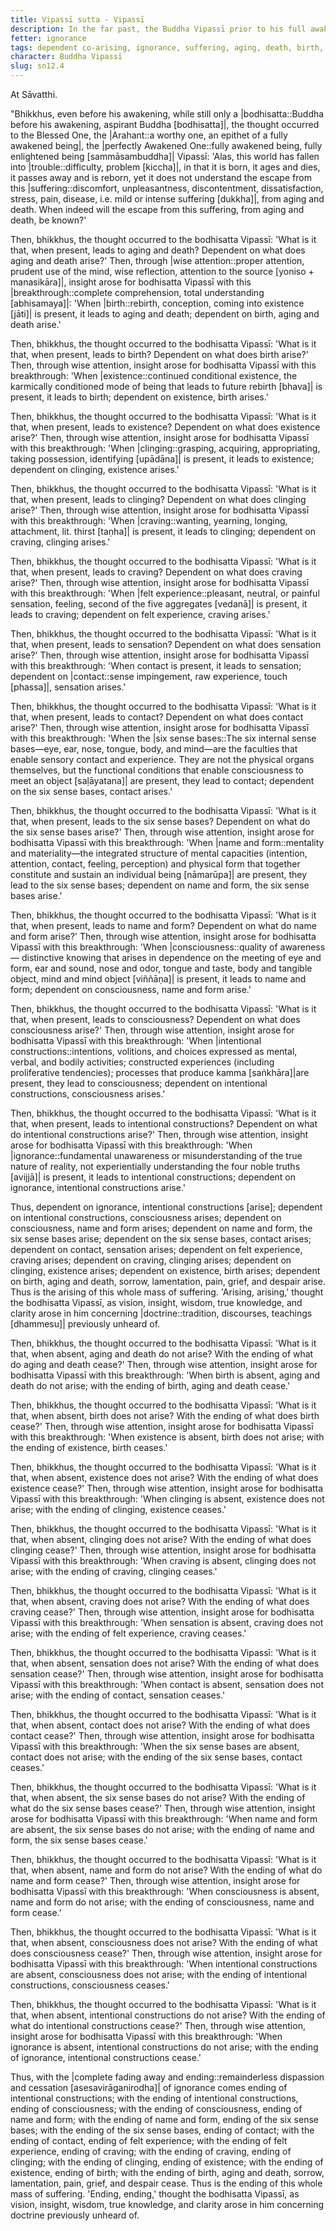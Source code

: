```yaml
---
title: Vipassī sutta - Vipassī
description: In the far past, the Buddha Vipassī prior to his full awakening reflects on how the world has fallen into trouble and discovers the escape from suffering through wise attention and insight into dependent co-arising.
fetter: ignorance
tags: dependent co-arising, ignorance, suffering, aging, death, birth, existence, clinging, craving, sensation, feeling, contact, six sense bases, name and form, consciousness, intentional constructions, sn, sn12-21, sn12
character: Buddha Vipassī
slug: sn12.4
---
```


At Sāvatthi.

"Bhikkhus, even before his awakening, while still only a |bodhisatta::Buddha before his awakening, aspirant Buddha [bodhisatta]|, the thought occurred to the Blessed One, the |Arahant::a worthy one, an epithet of a fully awakened being|, the |perfectly Awakened One::fully awakened being, fully enlightened being [sammāsambuddha]| Vipassī: 'Alas, this world has fallen into |trouble::difficulty, problem [kiccha]|, in that it is born, it ages and dies, it passes away and is reborn, yet it does not understand the escape from this |suffering::discomfort, unpleasantness, discontentment, dissatisfaction, stress, pain, disease, i.e. mild or intense suffering [dukkha]|, from aging and death. When indeed will the escape from this suffering, from aging and death, be known?'

Then, bhikkhus, the thought occurred to the bodhisatta Vipassī: 'What is it that, when present, leads to aging and death? Dependent on what does aging and death arise?' Then, through |wise attention::proper attention, prudent use of the mind, wise reflection, attention to the source [yoniso + manasikāra]|, insight arose for bodhisatta Vipassī with this |breakthrough::complete comprehension, total understanding [abhisamaya]|: 'When |birth::rebirth, conception, coming into existence [jāti]| is present, it leads to aging and death; dependent on birth, aging and death arise.'

Then, bhikkhus, the thought occurred to the bodhisatta Vipassī: 'What is it that, when present, leads to birth? Dependent on what does birth arise?' Then, through wise attention, insight arose for bodhisatta Vipassī with this breakthrough: 'When |existence::continued conditional existence, the karmically conditioned mode of being that leads to future rebirth [bhava]| is present, it leads to birth; dependent on existence, birth arises.'

Then, bhikkhus, the thought occurred to the bodhisatta Vipassī: 'What is it that, when present, leads to existence? Dependent on what does existence arise?' Then, through wise attention, insight arose for bodhisatta Vipassī with this breakthrough: 'When |clinging::grasping, acquiring, appropriating, taking possession, identifying [upādāna]| is present, it leads to existence; dependent on clinging, existence arises.'

Then, bhikkhus, the thought occurred to the bodhisatta Vipassī: 'What is it that, when present, leads to clinging? Dependent on what does clinging arise?' Then, through wise attention, insight arose for bodhisatta Vipassī with this breakthrough: 'When |craving::wanting, yearning, longing, attachment, lit. thirst [taṇha]| is present, it leads to clinging; dependent on craving, clinging arises.'

Then, bhikkhus, the thought occurred to the bodhisatta Vipassī: 'What is it that, when present, leads to craving? Dependent on what does craving arise?' Then, through wise attention, insight arose for bodhisatta Vipassī with this breakthrough: 'When |felt experience::pleasant, neutral, or painful sensation, feeling, second of the five aggregates [vedanā]| is present, it leads to craving; dependent on felt experience, craving arises.'

Then, bhikkhus, the thought occurred to the bodhisatta Vipassī: 'What is it that, when present, leads to sensation? Dependent on what does sensation arise?' Then, through wise attention, insight arose for bodhisatta Vipassī with this breakthrough: 'When contact is present, it leads to sensation; dependent on |contact::sense impingement, raw experience, touch [phassa]|, sensation arises.'

Then, bhikkhus, the thought occurred to the bodhisatta Vipassī: 'What is it that, when present, leads to contact? Dependent on what does contact arise?' Then, through wise attention, insight arose for bodhisatta Vipassī with this breakthrough: 'When the |six sense bases::The six internal sense bases—eye, ear, nose, tongue, body, and mind—are the faculties that enable sensory contact and experience. They are not the physical organs themselves, but the functional conditions that enable consciousness to meet an object [saḷāyatana]| are present, they lead to contact; dependent on the six sense bases, contact arises.'

Then, bhikkhus, the thought occurred to the bodhisatta Vipassī: 'What is it that, when present, leads to the six sense bases? Dependent on what do the six sense bases arise?' Then, through wise attention, insight arose for bodhisatta Vipassī with this breakthrough: 'When |name and form::mentality and materiality—the integrated structure of mental capacities (intention, attention, contact, feeling, perception) and physical form that together constitute and sustain an individual being [nāmarūpa]| are present, they lead to the six sense bases; dependent on name and form, the six sense bases arise.'

Then, bhikkhus, the thought occurred to the bodhisatta Vipassī: 'What is it that, when present, leads to name and form? Dependent on what do name and form arise?' Then, through wise attention, insight arose for bodhisatta Vipassī with this breakthrough: 'When |consciousness::quality of awareness — distinctive knowing that arises in dependence on the meeting of eye and form, ear and sound, nose and odor, tongue and taste, body and tangible object, mind and mind object [viññāṇa]| is present, it leads to name and form; dependent on consciousness, name and form arise.'

Then, bhikkhus, the thought occurred to the bodhisatta Vipassī: 'What is it that, when present, leads to consciousness? Dependent on what does consciousness arise?' Then, through wise attention, insight arose for bodhisatta Vipassī with this breakthrough: 'When |intentional constructions::intentions, volitions, and choices expressed as mental, verbal, and bodily activities; constructed experiences (including proliferative tendencies); processes that produce kamma [saṅkhāra]|are present, they lead to consciousness; dependent on intentional constructions, consciousness arises.'

Then, bhikkhus, the thought occurred to the bodhisatta Vipassī: 'What is it that, when present, leads to intentional constructions? Dependent on what do intentional constructions arise?' Then, through wise attention, insight arose for bodhisatta Vipassī with this breakthrough: 'When |ignorance::fundamental unawareness or misunderstanding of the true nature of reality, not experientially understanding the four noble truths [avijjā]| is present, it leads to intentional constructions; dependent on ignorance, intentional constructions arise.'

Thus, dependent on ignorance, intentional constructions [arise]; dependent on intentional constructions, consciousness arises; dependent on consciousness, name and form arises; dependent on name and form, the six sense bases arise; dependent on the six sense bases, contact arises; dependent on contact, sensation arises; dependent on felt experience, craving arises; dependent on craving, clinging arises; dependent on clinging, existence arises; dependent on existence, birth arises; dependent on birth, aging and death, sorrow, lamentation, pain, grief, and despair arise. Thus is the arising of this whole mass of suffering. 'Arising, arising,' thought the bodhisatta Vipassī, as vision, insight, wisdom, true knowledge, and clarity arose in him concerning |doctrine::tradition, discourses, teachings [dhammesu]| previously unheard of.

Then, bhikkhus, the thought occurred to the bodhisatta Vipassī: 'What is it that, when absent, aging and death do not arise? With the ending of what do aging and death cease?' Then, through wise attention, insight arose for bodhisatta Vipassī with this breakthrough: 'When birth is absent, aging and death do not arise; with the ending of birth, aging and death cease.'

Then, bhikkhus, the thought occurred to the bodhisatta Vipassī: 'What is it that, when absent, birth does not arise? With the ending of what does birth cease?' Then, through wise attention, insight arose for bodhisatta Vipassī with this breakthrough: 'When existence is absent, birth does not arise; with the ending of existence, birth ceases.'

Then, bhikkhus, the thought occurred to the bodhisatta Vipassī: 'What is it that, when absent, existence does not arise? With the ending of what does existence cease?' Then, through wise attention, insight arose for bodhisatta Vipassī with this breakthrough: 'When clinging is absent, existence does not arise; with the ending of clinging, existence ceases.'

Then, bhikkhus, the thought occurred to the bodhisatta Vipassī: 'What is it that, when absent, clinging does not arise? With the ending of what does clinging cease?' Then, through wise attention, insight arose for bodhisatta Vipassī with this breakthrough: 'When craving is absent, clinging does not arise; with the ending of craving, clinging ceases.'

Then, bhikkhus, the thought occurred to the bodhisatta Vipassī: 'What is it that, when absent, craving does not arise? With the ending of what does craving cease?' Then, through wise attention, insight arose for bodhisatta Vipassī with this breakthrough: 'When sensation is absent, craving does not arise; with the ending of felt experience, craving ceases.'

Then, bhikkhus, the thought occurred to the bodhisatta Vipassī: 'What is it that, when absent, sensation does not arise? With the ending of what does sensation cease?' Then, through wise attention, insight arose for bodhisatta Vipassī with this breakthrough: 'When contact is absent, sensation does not arise; with the ending of contact, sensation ceases.'

Then, bhikkhus, the thought occurred to the bodhisatta Vipassī: 'What is it that, when absent, contact does not arise? With the ending of what does contact cease?' Then, through wise attention, insight arose for bodhisatta Vipassī with this breakthrough: 'When the six sense bases are absent, contact does not arise; with the ending of the six sense bases, contact ceases.'

Then, bhikkhus, the thought occurred to the bodhisatta Vipassī: 'What is it that, when absent, the six sense bases do not arise? With the ending of what do the six sense bases cease?' Then, through wise attention, insight arose for bodhisatta Vipassī with this breakthrough: 'When name and form are absent, the six sense bases do not arise; with the ending of name and form, the six sense bases cease.'

Then, bhikkhus, the thought occurred to the bodhisatta Vipassī: 'What is it that, when absent, name and form do not arise? With the ending of what do name and form cease?' Then, through wise attention, insight arose for bodhisatta Vipassī with this breakthrough: 'When consciousness is absent, name and form do not arise; with the ending of consciousness, name and form cease.'

Then, bhikkhus, the thought occurred to the bodhisatta Vipassī: 'What is it that, when absent, consciousness does not arise? With the ending of what does consciousness cease?' Then, through wise attention, insight arose for bodhisatta Vipassī with this breakthrough: 'When intentional constructions are absent, consciousness does not arise; with the ending of intentional constructions, consciousness ceases.'

Then, bhikkhus, the thought occurred to the bodhisatta Vipassī: 'What is it that, when absent, intentional constructions do not arise? With the ending of what do intentional constructions cease?' Then, through wise attention, insight arose for bodhisatta Vipassī with this breakthrough: 'When ignorance is absent, intentional constructions do not arise; with the ending of ignorance, intentional constructions cease.'

Thus, with the |complete fading away and ending::remainderless dispassion and cessation [asesavirāganirodha]| of ignorance comes ending of intentional constructions; with the ending of intentional constructions, ending of consciousness; with the ending of consciousness, ending of name and form; with the ending of name and form, ending of the six sense bases; with the ending of the six sense bases, ending of contact; with the ending of contact, ending of felt experience; with the ending of felt experience, ending of craving; with the ending of craving, ending of clinging; with the ending of clinging, ending of existence; with the ending of existence, ending of birth; with the ending of birth, aging and death, sorrow, lamentation, pain, grief, and despair cease. Thus is the ending of this whole mass of suffering. 'Ending, ending,' thought the bodhisatta Vipassī, as vision, insight, wisdom, true knowledge, and clarity arose in him concerning doctrine previously unheard of.